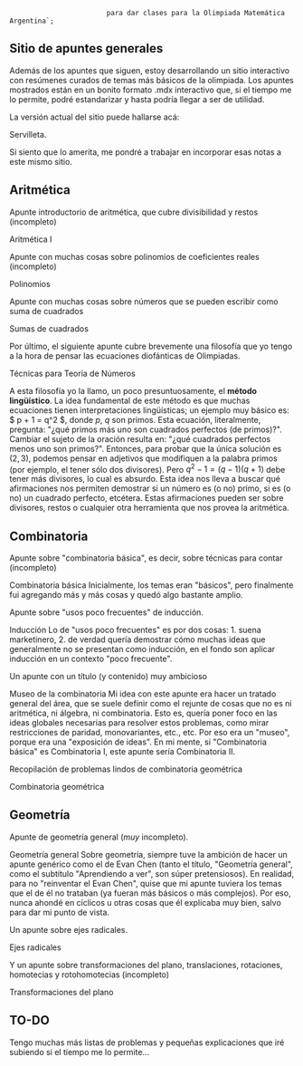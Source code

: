                             para dar clases para la Olimpiada Matemática Argentina`;


## Sitio de apuntes generales

Además de los apuntes que siguen, estoy desarrollando un sitio interactivo con resúmenes curados de temas más básicos de la olimpiada. Los apuntes mostrados están en un bonito formato .mdx interactivo que, si el tiempo me lo permite, podré estandarizar y hasta podría llegar a ser de utilidad.

La versión actual del sitio puede hallarse acá:
<Link
    href='https://servilleta.vercel.app/'
    className='text-blue-800'
>
    Servilleta.
</Link>

Si siento que lo amerita, me pondré a trabajar en incorporar esas notas a este mismo sitio.

## Aritmética

Apunte introductorio de aritmética, que cubre divisibilidad y restos (incompleto)
<Link
    href='https://docs.google.com/document/d/e/2PACX-1vQzr0bZA6Y3KZ5QDXZ760n0LZb-tllZ9Kb2RYd3smhGeEN827kx2xQIX58CyNb72w/pub'
    className='text-blue-800'
>
    Aritmética I
</Link>

Apunte con muchas cosas sobre polinomios de coeficientes reales (incompleto)
<Link
    href='https://docs.google.com/document/d/e/2PACX-1vTEB_MRyfxB4PlAQlV3NGKSzQgpm376GHu2Iw191AJn-fcPaBH2KYS1WorE-Zd1kQ/pub'
    className='text-blue-800'
>
    Polinomios
</Link>

Apunte con muchas cosas sobre números que se pueden escribir como suma de cuadrados
<Link
    href='https://docs.google.com/document/d/e/2PACX-1vS9f0Mw1kEJEtxYiFsTSbJuxfWGB-Kh_XJeq3mKs8S_oPG3nXgQ5MMZBdulhlAkbQ/pub'
    className='text-blue-800'
>
    Sumas de cuadrados
</Link>

Por último, el siguiente apunte cubre brevemente una filosofía que yo tengo a la hora de pensar las ecuaciones diofánticas de Olimpiadas.
<Link
    href='https://docs.google.com/document/d/e/2PACX-1vTLqQnangGDhCDsAYucNwNViPty4PDVDaIKVhpllZiwlsMBsLc_nnpcFhacJkDsFyy23Vc9o4FYBVrp/pub'
    className='text-blue-800'
>
    Técnicas para Teoría de Números
</Link>

A esta filosofía yo la llamo, un poco presuntuosamente, el **método lingüístico**. La idea fundamental de este método es que muchas ecuaciones tienen interpretaciones lingüísticas; un ejemplo muy básico es: $ p + 1 = q^2 $, donde $p$, $q$ son primos. Esta ecuación, literalmente, pregunta: "¿qué primos más uno son cuadrados perfectos (de primos)?". Cambiar el sujeto de la oración resulta en: "¿qué cuadrados perfectos menos uno son primos?". Entonces, para probar que la única solución es $(2, 3)$, podemos pensar en adjetivos que modifiquen a la palabra primos (por ejemplo, el tener sólo dos divisores). Pero $q^2 - 1 = (q-1)(q+1)$ debe tener más divisores, lo cual es absurdo. Esta idea nos lleva a buscar qué afirmaciones nos permiten demostrar si un número es (o no) primo, si es (o no) un cuadrado perfecto, etcétera. Estas afirmaciones pueden ser sobre divisores, restos o cualquier otra herramienta que nos provea la aritmética.

## Combinatoria

Apunte sobre "combinatoria básica", es decir, sobre técnicas para contar (incompleto)
<Link
    href='https://docs.google.com/document/d/e/2PACX-1vQL1lhxwOIAiLsEhJ69eskT_BCPzkGTMigFD9FzMEdiOGZpW8qu2AFgf61Pgg_Fuw/pub'
    className='text-blue-800'
>
    Combinatoria básica
</Link>
Inicialmente, los temas eran "básicos", pero finalmente fui agregando más y más cosas y quedó algo bastante amplio.

Apunte sobre "usos poco frecuentes" de inducción.
<Link
    href='https://docs.google.com/document/d/e/2PACX-1vRDR88qI1-GmD9QSlZHZc05-jh1_iDXLrHt-ttVr6K2oxw94y5_fF6sBKqYqwBJrA/pub'
    className='text-blue-800'
>
    Inducción
</Link>
Lo de "usos poco frecuentes" es por dos cosas: 1. suena marketinero, 2. de verdad quería demostrar cómo muchas ideas que generalmente no se presentan como inducción, en el fondo son aplicar inducción en un contexto "poco frecuente".

Un apunte con un título (y contenido) muy ambicioso
<Link
    href='https://docs.google.com/document/d/e/2PACX-1vRY9DKmVa82lEXkyqWA-eII2nMFy9iCs2IBUPRLdjZVtvpxUvs6VAEmT1S3fOBwxw/pub'
    className='text-blue-800'
>
    Museo de la combinatoria
</Link>
Mi idea con este apunte era hacer un tratado general del área, que se suele definir como el rejunte de cosas que no es ni aritmética, ni álgebra, ni combinatoria. Esto es, quería poner foco en las ideas globales necesarias para resolver estos problemas, como mirar restricciones de paridad, monovariantes, etc., etc. Por eso era un "museo", porque era una "exposición de ideas". En mi mente, si "Combinatoria básica" es Combinatoria I, este apunte sería Combinatoria II.

Recopilación de problemas lindos de combinatoria geométrica
<Link
    href='https://docs.google.com/document/d/e/2PACX-1vTMFpp5m5MXS6qkyOJSxBYcflCxJWriCqMnjQM2WmXpMyu_qwfaYY-0n8jcSRHSHXWvxS3WX5aTdG3K/pub'
    className='text-blue-800'
>
    Combinatoria geométrica
</Link>

## Geometría

Apunte de geometría general (*muy* incompleto).
<Link
    href='https://docs.google.com/document/d/e/2PACX-1vSZlxuCn--OVSafa9KzEgcNKDMAghP5LfvoiqWTjBh5RmXBLsLi5u1VURB4gQ-9DQ/pub'
    className='text-blue-800'
>
    Geometría general
</Link>
Sobre geometría, siempre tuve la ambición de hacer un apunte genérico como el de Evan Chen (tanto el título, "Geometría general", como el subtítulo "Aprendiendo a ver", son súper pretensiosos). En realidad, para no "reinventar el Evan Chen", quise que mi apunte tuviera los temas que el de él no trataban (ya fueran más básicos o más complejos). Por eso, nunca ahondé en cíclicos u otras cosas que él explicaba muy bien, salvo para dar mi punto de vista.

Un apunte sobre ejes radicales.
<Link
    href='https://docs.google.com/document/d/e/2PACX-1vRR3oM8fdokWj1e0-CWPEXF2-r6ceqMNcW2V_7iQPcyOAK4wSrXoaGQOZMEg5iKzg/pub'
    className='text-blue-800'
>
    Ejes radicales
</Link>

Y un apunte sobre transformaciones del plano, translaciones, rotaciones, homotecias y rotohomotecias (incompleto)
<Link
    href='https://docs.google.com/document/d/e/2PACX-1vTTDuNh_2iefIDrLEOReYL35w7_YX8M7rcQE84eyk9g21TUTySxdDImXTcwMhFWMQ/pub'
    className='text-blue-800'
>
    Transformaciones del plano
</Link>

## TO-DO

Tengo muchas más listas de problemas y pequeñas explicaciones que iré subiendo si el tiempo me lo permite...
